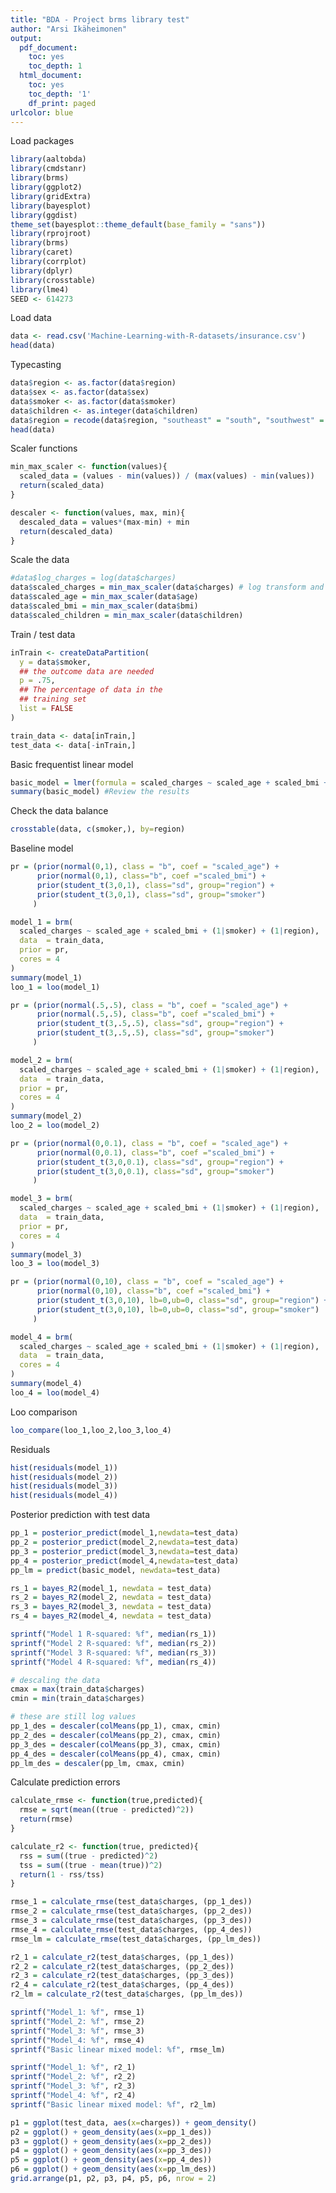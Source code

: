 ```yaml
---
title: "BDA - Project brms library test"
author: "Arsi Ikäheimonen"
output:
  pdf_document:
    toc: yes
    toc_depth: 1
  html_document:
    toc: yes
    toc_depth: '1'
    df_print: paged
urlcolor: blue
---
```


\newpage

Load packages
```r
library(aaltobda)
library(cmdstanr)
library(brms)
library(ggplot2)
library(gridExtra)
library(bayesplot)
library(ggdist)
theme_set(bayesplot::theme_default(base_family = "sans"))
library(rprojroot)
library(brms)
library(caret)
library(corrplot)
library(dplyr)
library(crosstable)
library(lme4)
SEED <- 614273
```


Load data
```r
data <- read.csv('Machine-Learning-with-R-datasets/insurance.csv')
head(data)
```

Typecasting
```r
data$region <- as.factor(data$region)
data$sex <- as.factor(data$sex)
data$smoker <- as.factor(data$smoker)
data$children <- as.integer(data$children)
data$region = recode(data$region, "southeast" = "south", "southwest" = "south", "northeast" = "north", "northwest" = "north")
head(data)
```
Scaler functions
```r
min_max_scaler <- function(values){
  scaled_data = (values - min(values)) / (max(values) - min(values))
  return(scaled_data)
}

descaler <- function(values, max, min){
  descaled_data = values*(max-min) + min
  return(descaled_data)
}
```
Scale the data
```r
#data$log_charges = log(data$charges)
data$scaled_charges = min_max_scaler(data$charges) # log transform and scaling here at the same time
data$scaled_age = min_max_scaler(data$age)
data$scaled_bmi = min_max_scaler(data$bmi)
data$scaled_children = min_max_scaler(data$children)
```
Train / test data
```r
inTrain <- createDataPartition(
  y = data$smoker,
  ## the outcome data are needed
  p = .75,
  ## The percentage of data in the
  ## training set
  list = FALSE
)

train_data <- data[inTrain,]
test_data <- data[-inTrain,]
```

Basic frequentist linear model
```r
basic_model = lmer(formula = scaled_charges ~ scaled_age + scaled_bmi + (1|smoker) + (1|region), data = train_data) #Create the linear regression
summary(basic_model) #Review the results
```
Check the data balance
```r
crosstable(data, c(smoker,), by=region)
```

Baseline model
```r
pr = (prior(normal(0,1), class = "b", coef = "scaled_age") +
      prior(normal(0,1), class="b", coef ="scaled_bmi") +
      prior(student_t(3,0,1), class="sd", group="region") +
      prior(student_t(3,0,1), class="sd", group="smoker")
     )

model_1 = brm(
  scaled_charges ~ scaled_age + scaled_bmi + (1|smoker) + (1|region),
  data  = train_data,
  prior = pr,
  cores = 4
)
summary(model_1)
loo_1 = loo(model_1)
```
```r
pr = (prior(normal(.5,.5), class = "b", coef = "scaled_age") +
      prior(normal(.5,.5), class="b", coef ="scaled_bmi") +
      prior(student_t(3,.5,.5), class="sd", group="region") +
      prior(student_t(3,.5,.5), class="sd", group="smoker")
     )

model_2 = brm(
  scaled_charges ~ scaled_age + scaled_bmi + (1|smoker) + (1|region),
  data  = train_data,
  prior = pr,
  cores = 4
)
summary(model_2)
loo_2 = loo(model_2)
```
```r
pr = (prior(normal(0,0.1), class = "b", coef = "scaled_age") +
      prior(normal(0,0.1), class="b", coef ="scaled_bmi") +
      prior(student_t(3,0,0.1), class="sd", group="region") +
      prior(student_t(3,0,0.1), class="sd", group="smoker")
     )

model_3 = brm(
  scaled_charges ~ scaled_age + scaled_bmi + (1|smoker) + (1|region),
  data  = train_data,
  prior = pr,
  cores = 4
)
summary(model_3)
loo_3 = loo(model_3)
```
```r
pr = (prior(normal(0,10), class = "b", coef = "scaled_age") +
      prior(normal(0,10), class="b", coef ="scaled_bmi") +
      prior(student_t(3,0,10), lb=0,ub=0, class="sd", group="region") +
      prior(student_t(3,0,10), lb=0,ub=0, class="sd", group="smoker")
     )

model_4 = brm(
  scaled_charges ~ scaled_age + scaled_bmi + (1|smoker) + (1|region),
  data  = train_data,
  cores = 4
)
summary(model_4)
loo_4 = loo(model_4)
```

Loo comparison
```r
loo_compare(loo_1,loo_2,loo_3,loo_4)
```
Residuals
```r
hist(residuals(model_1))
hist(residuals(model_2))
hist(residuals(model_3))
hist(residuals(model_4))
```

Posterior prediction with test data
```r
pp_1 = posterior_predict(model_1,newdata=test_data)
pp_2 = posterior_predict(model_2,newdata=test_data)
pp_3 = posterior_predict(model_3,newdata=test_data)
pp_4 = posterior_predict(model_4,newdata=test_data)
pp_lm = predict(basic_model, newdata=test_data)

rs_1 = bayes_R2(model_1, newdata = test_data)
rs_2 = bayes_R2(model_2, newdata = test_data)
rs_3 = bayes_R2(model_3, newdata = test_data)
rs_4 = bayes_R2(model_4, newdata = test_data)

sprintf("Model 1 R-squared: %f", median(rs_1))
sprintf("Model 2 R-squared: %f", median(rs_2))
sprintf("Model 3 R-squared: %f", median(rs_3))
sprintf("Model 4 R-squared: %f", median(rs_4))

# descaling the data
cmax = max(train_data$charges)
cmin = min(train_data$charges)

# these are still log values
pp_1_des = descaler(colMeans(pp_1), cmax, cmin)
pp_2_des = descaler(colMeans(pp_2), cmax, cmin)
pp_3_des = descaler(colMeans(pp_3), cmax, cmin)
pp_4_des = descaler(colMeans(pp_4), cmax, cmin)
pp_lm_des = descaler(pp_lm, cmax, cmin)
```

Calculate prediction errors
```r
calculate_rmse <- function(true,predicted){
  rmse = sqrt(mean((true - predicted)^2)) 
  return(rmse)
}

calculate_r2 <- function(true, predicted){
  rss = sum((true - predicted)^2)
  tss = sum((true - mean(true))^2)
  return(1 - rss/tss)
}

rmse_1 = calculate_rmse(test_data$charges, (pp_1_des))
rmse_2 = calculate_rmse(test_data$charges, (pp_2_des))
rmse_3 = calculate_rmse(test_data$charges, (pp_3_des))
rmse_4 = calculate_rmse(test_data$charges, (pp_4_des))
rmse_lm = calculate_rmse(test_data$charges, (pp_lm_des))

r2_1 = calculate_r2(test_data$charges, (pp_1_des))
r2_2 = calculate_r2(test_data$charges, (pp_2_des))
r2_3 = calculate_r2(test_data$charges, (pp_3_des))
r2_4 = calculate_r2(test_data$charges, (pp_4_des))
r2_lm = calculate_r2(test_data$charges, (pp_lm_des))

sprintf("Model_1: %f", rmse_1)
sprintf("Model_2: %f", rmse_2)
sprintf("Model_3: %f", rmse_3)
sprintf("Model_4: %f", rmse_4)
sprintf("Basic linear mixed model: %f", rmse_lm)

sprintf("Model_1: %f", r2_1)
sprintf("Model_2: %f", r2_2)
sprintf("Model_3: %f", r2_3)
sprintf("Model_4: %f", r2_4)
sprintf("Basic linear mixed model: %f", r2_lm)

```
```r
p1 = ggplot(test_data, aes(x=charges)) + geom_density()
p2 = ggplot() + geom_density(aes(x=pp_1_des))
p3 = ggplot() + geom_density(aes(x=pp_2_des))
p4 = ggplot() + geom_density(aes(x=pp_3_des))
p5 = ggplot() + geom_density(aes(x=pp_4_des))
p6 = ggplot() + geom_density(aes(x=pp_lm_des))
grid.arrange(p1, p2, p3, p4, p5, p6, nrow = 2)
```

















